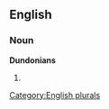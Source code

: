 
==English==

===Noun===
'''Dundonians'''

# {{plural of|[[Dundonian]]}}

[[Category:English plurals]]